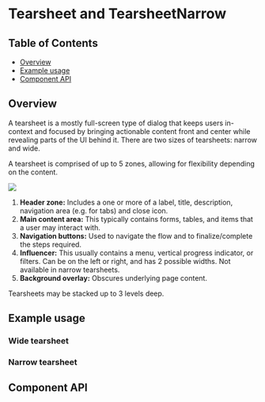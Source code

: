 
# Tearsheet and TearsheetNarrow

## Table of Contents

- [Overview](#overview)
- [Example usage](#example-usage)
- [Component API](#component-api)

## Overview

A tearsheet is a mostly full-screen type of dialog that keeps users in-context
and focused by bringing actionable content front and center while revealing
parts of the UI behind it. There are two sizes of tearsheets: narrow and wide.

A tearsheet is comprised of up to 5 zones, allowing for flexibility depending on
the content.

<img src={AnatomyImg} />

1. **Header zone:** Includes a one or more of a label, title, description,
   navigation area (e.g. for tabs) and close icon.
2. **Main content area:** This typically contains forms, tables, and items that
   a user may interact with.
3. **Navigation buttons:** Used to navigate the flow and to finalize/complete
   the steps required.
4. **Influencer:** This usually contains a menu, vertical progress indicator, or
   filters. Can be on the left or right, and has 2 possible widths. Not
   available in narrow tearsheets.
5. **Background overlay:** Obscures underlying page content.

Tearsheets may be stacked up to 3 levels deep.

## Example usage

### Wide tearsheet

<Canvas>
  <Story
    id={getStorybookSlug(
      pkg,
      Tearsheet.displayName,
      'with-navigation',
      'tearsheets'
    )}
  />
</Canvas>

### Narrow tearsheet

<Canvas>
  <Story
    id={getStorybookSlug(
      pkg,
      TearsheetNarrow.displayName,
      'fully-loaded',
      'tearsheets'
    )}
  />
</Canvas>

## Component API

<Props />
